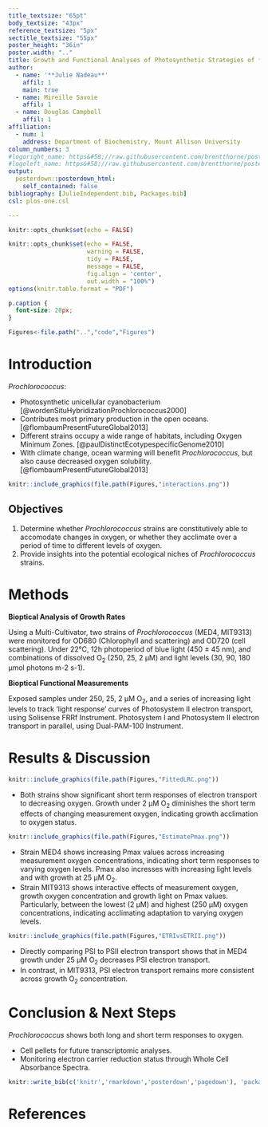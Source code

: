 ```yaml
---
title_textsize: "65pt"
body_textsize: "43px"
reference_textsize: "5px"
sectitle_textsize: "55px"
poster_height: "36in"
poster.width: ".." 
title: Growth and Functional Analyses of Photosynthetic Strategies of *Prochlorococcus* Strains Under Varying Oxygen
author:
  - name: '**Julie Nadeau**'
    affil: 1
    main: true
  - name: Mireille Savoie
    affil: 1
  - name: Douglas Campbell
    affil: 1
affiliation: 
  - num: 1
    address: Department of Biochemistry, Mount Allison University
column_numbers: 3
#logoright_name: https&#58;//raw.githubusercontent.com/brentthorne/posterdown/master/images/betterhexlogo.png
#logoleft_name: https&#58;//raw.githubusercontent.com/brentthorne/posterdown/master/images/betterhexlogo.png
output: 
  posterdown::posterdown_html:
    self_contained: false
bibliography: [JulieIndependent.bib, Packages.bib]
csl: plos-one.csl

---
```


```r
knitr::opts_chunk$set(echo = FALSE)
```

```r
knitr::opts_chunk$set(echo = FALSE,
                      warning = FALSE,
                      tidy = FALSE,
                      message = FALSE,
                      fig.align = 'center',
                      out.width = "100%")
options(knitr.table.format = "PDF") 
```

```css
p.caption {
  font-size: 28px;
}
```

``` r
Figures<-file.path("..","code","Figures")
```

# Introduction

*Prochlorococcus*:
<p class="forceBreak"></p>
- Photosynthetic unicellular cyanobacterium [@wordenSituHybridizationProchlorococcus2000]
- Contributes most primary production in the open oceans. [@flombaumPresentFutureGlobal2013]
- Different strains occupy a wide range of habitats, including Oxygen Minimum Zones. [@paulDistinctEcotypespecificGenome2010]
- With climate change, ocean warming will benefit *Prochlorococcus*, but also cause decreased oxygen solubility.[@flombaumPresentFutureGlobal2013]
```r
knitr::include_graphics(file.path(Figures,"interactions.png"))
```

## Objectives

1. Determine whether *Prochlorococcus* strains are constitutively able to accomodate changes in oxygen, or whether they acclimate over a period of time to different levels of oxygen.
2. Provide insights into the potential ecological niches of *Prochlorococcus* strains.

# Methods

**Bioptical Analysis of Growth Rates**

Using a Multi-Cultivator, two strains of *Prochlorococcus* (MED4, MIT9313) were monitored for OD680 (Chlorophyll and scattering) and OD720 (cell scattering).
Under 22°C, 12h photoperiod of blue light (450 ± 45 nm), and combinations of dissolved O~2~ (250, 25, 2 µM) and light levels (30, 90, 180 µmol photons m-2 s-1).


**Bioptical Functional Measurements**

Exposed samples under 250, 25, 2 µM O~2~, and a series of increasing light levels to track 'light response' curves of Photosystem II electron transport, using Solisense FRRf  Instrument. Photosystem I and Photosystem II electron transport in parallel, using Dual-PAM-100 Instrument. 

# Results & Discussion

```r
knitr::include_graphics(file.path(Figures,"FittedLRC.png"))
```
 - Both strains show significant short term responses of electron transport to decreasing oxygen. Growth under 2 µM O~2~ diminishes the short term effects of changing measurement oxygen, indicating growth acclimation to oxygen status.
```r
knitr::include_graphics(file.path(Figures,"EstimatePmax.png"))
```
 - Strain MED4 shows increasing Pmax values across increasing measurement oxygen concentrations, indicating short term responses to varying oxygen levels. Pmax also incresses with increasing light levels and with growth at 25 µM O~2~.
- Strain MIT9313 shows interactive effects of measurement oxygen, growth oxygen concentration and growth light on Pmax values. Particularly, between the lowest (2 µM) and highest (250 µM) oxygen concentrations, indicating acclimating adaptation to varying oxygen levels.
```r
knitr::include_graphics(file.path(Figures,"ETRIvsETRII.png"))
```
- Directly comparing PSI to PSII electron transport shows that in MED4 growth under 25 µM O~2~ decreases PSI electron transport. 
- In contrast, in MIT9313, PSI electron transport remains more consistent across growth O~2~ concentration. 

# Conclusion & Next Steps
*Prochlorococcus* shows both long and short term responses to oxygen. 
<p class="forceBreak"></p>
- Cell pellets for future transcriptomic analyses.
- Monitoring electron carrier reduction status through Whole Cell Absorbance Spectra.

```r
knitr::write_bib(c('knitr','rmarkdown','posterdown','pagedown'), 'packages.bib')
```
# References
<font size="6.5"> <div id="refs"></div> </font>

